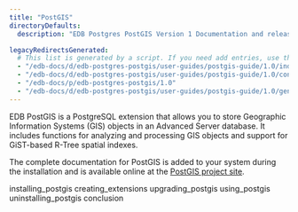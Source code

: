 ```yaml
---
title: "PostGIS"
directoryDefaults:
  description: "EDB Postgres PostGIS Version 1 Documentation and release notes."

legacyRedirectsGenerated:
  # This list is generated by a script. If you need add entries, use the `legacyRedirects` key.
  - "/edb-docs/d/edb-postgres-postgis/user-guides/postgis-guide/1.0/index.html"
  - "/edb-docs/d/edb-postgres-postgis/user-guides/postgis-guide/1.0/conclusion.html"
  - "/edb-docs/p/edb-postgres-postgis/1.0"
  - "/edb-docs/d/edb-postgres-postgis/user-guides/postgis-guide/1.0/genindex.html"
---
```


EDB PostGIS is a PostgreSQL extension that allows you to store Geographic Information Systems (GIS) objects in an Advanced Server database. It includes functions for analyzing and processing GIS objects and support for GiST-based R-Tree spatial indexes.

The complete documentation for PostGIS is added to your system during the installation and is available online at the [PostGIS project site](https://postgis.net/documentation/).

<div class="toctree" maxdepth="3">

installing_postgis creating_extensions upgrading_postgis using_postgis uninstalling_postgis conclusion

</div>
